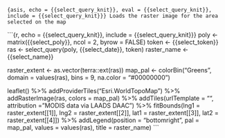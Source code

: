 ```{asis, echo = {{select_query_knit}}, eval = {{select_query_knit}}, include = {{select_query_knit}}}
Loads the raster image for the area selected on the map
```

```{r, echo = {{select_query_knit}}, include = {{select_query_knit}}}
poly <- matrix({{select_poly}}, ncol = 2, byrow = FALSE)
token <- {{select_token}}
ras <- select_query(poly, {{select_date}}, token)
raster_name <- {{select_name}}

raster_extent <- as.vector(terra::ext(ras))
map_pal <- colorBin("Greens", domain = values(ras), bins = 9, na.color = "#00000000")

leaflet() %>%
  addProviderTiles("Esri.WorldTopoMap") %>%
  addRasterImage(ras, colors = map_pal) %>%
  addTiles(urlTemplate = "", attribution = "MODIS data via LAADS DAAC") %>%
  fitBounds(lng1 = raster_extent[[1]], lng2 = raster_extent[[2]], lat1 = raster_extent[[3]], lat2 = raster_extent[[4]]) %>%
  addLegend(position = "bottomright", pal = map_pal, values = values(ras),
            title = raster_name) 
```
